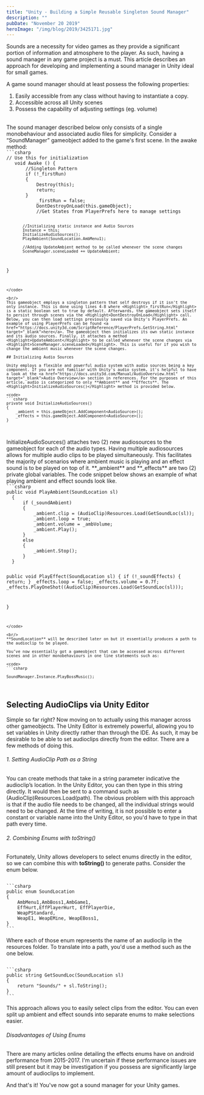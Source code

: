 ```yaml
---
title: "Unity - Building a Simple Reusable Singleton Sound Manager"
description: ""
pubDate: "November 20 2019"
heroImage: "/img/blog/2019/3425171.jpg"
---
```




Sounds are a necessity for video games as they provide a significant portion of information and atmosphere to the player. As such, having a sound manager in any game project is a must. This article describes an approach for developing and implementing a sound manager in Unity ideal for small games.

A game sound manager should at least possess the following properties:
1. Easily accessible from any class without having to instantiate a copy.
2. Accessible across all Unity scenes 
3. Possess the capability of adjusting settings (eg. volume)

<br/>
The sound manager described below only consists of a single monobehaviour and associated audio files for simplicity. Consider a “SoundManager” gameobject added to the game's first scene. In the awake method:



<code>
```csharp 
// Use this for initialization
   void Awake () {
       //Singleton Pattern
       if (!_firstRun)
       {
           Destroy(this);
           return;
       }
           _firstRun = false;
           DontDestroyOnLoad(this.gameObject);
           //Get States from PlayerPrefs here to manage settings
 
           //Initializing static instance and Audio Sources
           Instance = this;
           InitializeAudioSources();
           PlayAmbient(SoundLocation.AmbMenu1);
 
           //Adding UpdateAmbient method to be called whenever the scene changes
           SceneManager.sceneLoaded += UpdateAmbient;
        
   }
```
</code>

<br/>
This gameobject employs a singleton pattern that self destroys if it isn't the only instance. This is done using lines 4-8 where <Highlight>_firstRun</Highlight> is a static boolean set to true by default. Afterwards, the gameobject sets itself to persist through scenes via the <Highlight>DontDestroyOnLoad</Highlight> call. Below, you can then load settings previously saved via Unity's PlayerPrefs. An example of using PlayerPrefs can be found <a href="https://docs.unity3d.com/ScriptReference/PlayerPrefs.GetString.html" target="_blank">here</a>. The gameobject then initializes its own static instance and its audio sources. Finally, it attaches a method <Highlight>UpdateAmbient</Highlight> to be called whenever the scene changes via <Highlight>SceneManager.sceneLoaded</Highlight>. This is useful for if you wish to change the ambient music whenever the scene changes.

## Initializing Audio Sources

Unity employs a flexible and powerful audio system with audio sources being a key component. If you are not familiar with Unity's audio system, it's helpful to have a look at the <a href="https://docs.unity3d.com/Manual/AudioOverview.html" target="_blank">Audio Overview</a> section in references. For the purposes of this article, audio is categorized to only **Ambient** and **Effects**. The <Highlight>InitializeAudioSources()</Highlight> method is provided below.

<code>
```csharp 
private void InitializeAudioSources()
{
    _ambient = this.gameObject.AddComponent<AudioSource>();
    _effects = this.gameObject.AddComponent<AudioSource>();
}
```
</code>

<br/>
<Highlight>InitializeAudioSources()</Highlight>  attaches two (2) new audiosources to the gameobject for each of the audio types. Having multiple audiosources allows for multiple audio clips to be played simultaneously. This facilitates the majority of scenarios where ambient music is playing and an effect sound is to be played on top of it. **_ambient** and **_effects** are two (2) private global variables. The code snippet below shows an example of what playing ambient and effect sounds look like.

<code>
```csharp
public void PlayAmbient(SoundLocation sl)
  {
      if (_soundAmbient)
      {
          _ambient.clip = (AudioClip)Resources.Load(GetSoundLoc(sl));
          _ambient.loop = true;
          _ambient.volume = _ambVolume;
          _ambient.Play();
      }
      else
      {
          _ambient.Stop();
      }
  }
 
  public void PlayEffect(SoundLocation sl)
  {
      if (!_soundEffects)
      {
          return;
      }
      _effects.loop = false;
      _effects.volume = 0.7f;
      _effects.PlayOneShot((AudioClip)Resources.Load(GetSoundLoc(sl)));
 
  }
```
</code>

<br/>
**SoundLocation** will be described later on but it essentially produces a path to the audioclip to be played.

You’ve now essentially got a gameobject that can be accessed across different scenes and in other monobehaviours in one line statements such as:

<code>
```csharp 
	
SoundManager.Instance.PlayBossMusic();
```
</code>

## Selecting AudioClips via Unity Editor

Simple so far right? Now moving on to actually using this manager across other gameobjects. The Unity Editor is extremely powerful, allowing you to set variables in Unity directly rather than through the IDE. As such, it may be desirable to be able to set audioclips directly from the editor. There are a few methods of doing this.

###### 1. Setting AudioClip Path as a String
You can create methods that take in a string parameter indicative the audioclip’s location. In the Unity Editor, you can then type in this string directly. It would then be sent to a command such as <Highlight>(AudioClip)Resources.Load(path)</Highlight>. The obvious problem with this approach is that if the audio file needs to be changed, all the individual strings would need to be changed. At the time of writing, it is not possible to enter a constant or variable name into the Unity Editor, so you'd have to type in that path every time.

###### 2. Combining Enums with toString()

Fortunately, Unity allows developers to select enums directly in the editor, so we can combine this with **toString()** to generate paths. Consider the enum below.

<code>
```csharp 
public enum SoundLocation
{
    AmbMenu1,AmbBoss1,AmbGame1,
    EffHurt,EffPlayerHurt, EffPlayerDie,
    WeapPStandard,
    WeapE1, WeapEMine, WeapEBoss1,
}
```
</code>

Where each of those enum represents the name of an audioclip in the resources folder. To translate into a path, you'd use a method such as the one below.

<code>
```csharp 
public string GetSoundLoc(SoundLocation sl)
{
    return "Sounds/" + sl.ToString();
}
```
</code>

This approach allows you to easily select clips from the editor. You can even split up ambient and effect sounds into separate enums to make selections easier.

###### Disadvantages of Using Enums 

There are many articles online detailing the effects enums have on android performance from 2015-2017. I'm uncertain if these performance issues are still present but it may be investigation if you possess are significantly large amount of audioclips to implement.

And that's it! You've now got a sound manager for your Unity games.